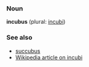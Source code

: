===Noun===
'''incubus''' (plural: [[incubi]])

===See also===
*[[succubus]]
*[[w:incubus|Wikipedia article on incubi]]